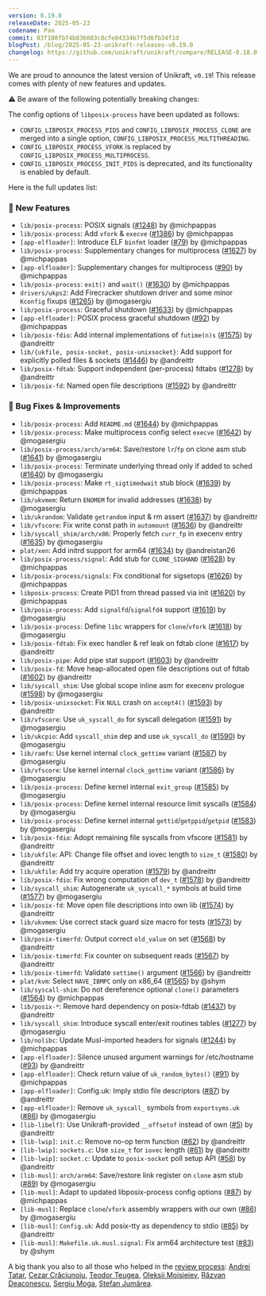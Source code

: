 ```yaml
---
version: 0.19.0
releaseDate: 2025-05-23
codename: Pan
commit: 03f108fbf4b836083c8cfe84334b7f5d6fb34f1d
blogPost: /blog/2025-05-23-unikraft-releases-v0.19.0
changelog: https://github.com/unikraft/unikraft/compare/RELEASE-0.18.0...RELEASE-0.19.0
---
```


We are proud to announce the latest version of Unikraft, `v0.19`!
This release comes with plenty of new features and updates.

⚠️  Be aware of the following potentially breaking changes:

The config options of `libposix-process` have been updated as follows:

* `CONFIG_LIBPOSIX_PROCESS_PIDS` and `CONFIG_LIBPOSIX_PROCESS_CLONE` are merged into a single option, `CONFIG_LIBPOSIX_PROCESS_MULTITHREADING`.
* `CONFIG_LIBPOSIX_PROCESS_VFORK` is replaced by `CONFIG_LIBPOSIX_PROCESS_MULTIPROCESS`.
* `CONFIG_LIBPOSIX_PROCESS_INIT_PIDS` is deprecated, and its functionality is enabled by default.

Here is the full updates list:

### 🚀 New Features

* `lib/posix-process`: POSIX signals ([#1248](https://github.com/unikraft/unikraft/pull/1248)) by @michpappas
* `lib/posix-process`: Add `vfork` & `execve` ([#1386](https://github.com/unikraft/unikraft/pull/1386)) by @michpappas
* `[app-elfloader]`: Introduce ELF `binfmt` loader ([#79](https://github.com/unikraft/app-elfloader/pull/79)) by @michpappas
* `lib/posix-process`: Supplementary changes for multiprocess ([#1627](https://github.com/unikraft/unikraft/pull/1627)) by @michpappas
* `[app-elfloader]`: Supplementary changes for multiprocess ([#90](https://github.com/unikraft/app-elfloader/pull/90)) by @michpappas
* `lib/posix-process`: `exit()` and `wait()` ([#1630](https://github.com/unikraft/unikraft/pull/1630)) by @michpappas
* `drivers/ukps2`: Add Firecracker shutdown driver and some minor `Kconfig` fixups ([#1265](https://github.com/unikraft/unikraft/pull/1265)) by @mogasergiu
* `lib/posix-process`: Graceful shutdown ([#1633](https://github.com/unikraft/unikraft/pull/1633)) by @michpappas
* `[app-elfloader]`: POSIX process graceful shutdown ([#92](https://github.com/unikraft/app-elfloader/pull/92)) by @michpappas
* `lib/posix-fdio`: Add internal implementations of `futime(n)s` ([#1575](https://github.com/unikraft/unikraft/pull/1575)) by @andreittr
* `lib/{ukfile, posix-socket, posix-unixsocket}`: Add support for explicitly polled files & sockets ([#1446](https://github.com/unikraft/unikraft/pull/1446)) by @andreittr
* `lib/posix-fdtab`: Support independent (per-process) fdtabs ([#1278](https://github.com/unikraft/unikraft/pull/1278)) by @andreittr
* `lib/posix-fd`: Named open file descriptions ([#1592](https://github.com/unikraft/unikraft/pull/1592)) by @andreittr

### 🐛 Bug Fixes & Improvements

* `lib/posix-process`: Add `README.md` ([#1644](https://github.com/unikraft/unikraft/pull/1644)) by @michpappas
* `lib/posix-process`: Make multiprocess config select `execve` ([#1642](https://github.com/unikraft/unikraft/pull/1642)) by @mogasergiu
* `lib/posix-process/arch/arm64`: Save/restore `lr`/`fp` on clone asm stub ([#1641](https://github.com/unikraft/unikraft/pull/1641)) by @mogasergiu
* `lib/posix-process`: Terminate underlying thread only if added to sched ([#1640](https://github.com/unikraft/unikraft/pull/1640)) by @mogasergiu
* `lib/posix-process`: Make `rt_sigtimedwait` stub block ([#1639](https://github.com/unikraft/unikraft/pull/1639)) by @michpappas
* `lib/ukvmem`: Return `ENOMEM` for invalid addresses ([#1638](https://github.com/unikraft/unikraft/pull/1638)) by @mogasergiu
* `lib/ukrandom`: Validate `getrandom` input & rm assert ([#1637](https://github.com/unikraft/unikraft/pull/1637)) by @andreittr
* `lib/vfscore`: Fix write const path in `automount` ([#1636](https://github.com/unikraft/unikraft/pull/1636)) by @andreittr
* `lib/syscall_shim/arch/x86`: Properly fetch `curr_fp` in execenv entry ([#1635](https://github.com/unikraft/unikraft/pull/1635)) by @mogasergiu
* `plat/xen`: Add initrd support for arm64 ([#1634](https://github.com/unikraft/unikraft/pull/1634)) by @andreistan26
* `lib/posix-process/signal`: Add stub for `CLONE_SIGHAND` ([#1628](https://github.com/unikraft/unikraft/pull/1628)) by @michpappas
* `lib/posix-process/signals`: Fix conditional for sigsetops ([#1626](https://github.com/unikraft/unikraft/pull/1626)) by @michpappas
* `libposix-process`: Create PID1 from thread passed via init ([#1620](https://github.com/unikraft/unikraft/pull/1620)) by @michpappas
* `lib/posix-process`: Add `signalfd`/`signalfd4` support ([#1619](https://github.com/unikraft/unikraft/pull/1619)) by @mogasergiu
* `lib/posix-process`: Define `libc` wrappers for `clone`/`vfork` ([#1618](https://github.com/unikraft/unikraft/pull/1618)) by @mogasergiu
* `lib/posix-fdtab`: Fix exec handler & ref leak on fdtab clone ([#1617](https://github.com/unikraft/unikraft/pull/1617)) by @andreittr
* `lib/posix-pipe`: Add pipe stat support ([#1603](https://github.com/unikraft/unikraft/pull/1603)) by @andreittr
* `lib/posix-fd`: Move heap-allocated open file descriptions out of fdtab ([#1602](https://github.com/unikraft/unikraft/pull/1602)) by @andreittr
* `lib/syscall_shim`: Use global scope inline asm for execenv prologue ([#1598](https://github.com/unikraft/unikraft/pull/1598)) by @mogasergiu
* `lib/posix-unixsocket`: Fix `NULL` crash on `accept4()` ([#1593](https://github.com/unikraft/unikraft/pull/1593)) by @andreittr
* `lib/vfscore`: Use `uk_syscall_do` for syscall delegation ([#1591](https://github.com/unikraft/unikraft/pull/1591)) by @mogasergiu
* `lib/ukcpio`: Add `syscall_shim` dep and use `uk_syscall_do` ([#1590](https://github.com/unikraft/unikraft/pull/1590)) by @mogasergiu
* `lib/ramfs`: Use kernel internal `clock_gettime` variant ([#1587](https://github.com/unikraft/unikraft/pull/1587)) by @mogasergiu
* `lib/vfscore`: Use kernel internal `clock_gettime` variant ([#1586](https://github.com/unikraft/unikraft/pull/1586)) by @mogasergiu
* `lib/posix-process`: Define kernel internal `exit_group` ([#1585](https://github.com/unikraft/unikraft/pull/1585)) by @mogasergiu
* `lib/posix-process`: Define kernel internal resource limit syscalls ([#1584](https://github.com/unikraft/unikraft/pull/1584)) by @mogasergiu
* `lib/posix-process`: Define kernel internal `gettid`/`getppid`/`getpid` ([#1583](https://github.com/unikraft/unikraft/pull/1583)) by @mogasergiu
* `lib/posix-fdio`: Adopt remaining file syscalls from vfscore ([#1581](https://github.com/unikraft/unikraft/pull/1581)) by @andreittr
* `lib/ukfile`: API: Change file offset and iovec length to `size_t` ([#1580](https://github.com/unikraft/unikraft/pull/1580)) by @andreittr
* `lib/ukfile`: Add try acquire operation ([#1579](https://github.com/unikraft/unikraft/pull/1579)) by @andreittr
* `lib/posix-fdio`: Fix wrong computation of `dev_t` ([#1578](https://github.com/unikraft/unikraft/pull/1578)) by @andreittr
* `lib/syscall_shim`: Autogenerate `uk_syscall_*` symbols at build time ([#1577](https://github.com/unikraft/unikraft/pull/1577)) by @mogasergiu
* `lib/posix-fd`: Move open file descriptions into own lib ([#1574](https://github.com/unikraft/unikraft/pull/1574)) by @andreittr
* `lib/ukvmem`: Use correct stack guard size macro for tests ([#1573](https://github.com/unikraft/unikraft/pull/1573)) by @mogasergiu
* `lib/posix-timerfd`: Output correct `old_value` on set ([#1568](https://github.com/unikraft/unikraft/pull/1568)) by @andreittr
* `lib/posix-timerfd`: Fix counter on subsequent reads ([#1567](https://github.com/unikraft/unikraft/pull/1567)) by @andreittr
* `lib/posix-timerfd`: Validate `settime()` argument ([#1566](https://github.com/unikraft/unikraft/pull/1566)) by @andreittr
* `plat/kvm`: Select `HAVE_IBMPC` only on x86_64 ([#1565](https://github.com/unikraft/unikraft/pull/1565)) by @shym
* `lib/syscall-shim`: Do not dereference optional `clone()` parameters ([#1564](https://github.com/unikraft/unikraft/pull/1564)) by @michpappas
* `lib/posix-*`: Remove hard dependency on posix-fdtab ([#1437](https://github.com/unikraft/unikraft/pull/1437)) by @andreittr
* `lib/syscall_shim`: Introduce syscall enter/exit routines tables ([#1277](https://github.com/unikraft/unikraft/pull/1277)) by @mogasergiu
* `lib/nolibc`: Update Musl-imported headers for signals ([#1244](https://github.com/unikraft/unikraft/pull/1244)) by @michpappas
* `[app-elfloader]`: Silence unused argument warnings for /etc/hostname ([#93](https://github.com/unikraft/app-elfloader/pull/93)) by @andreittr
* `[app-elfloader]`: Check return value of `uk_random_bytes()` ([#91](https://github.com/unikraft/app-elfloader/pull/91)) by @michpappas
* `[app-elfloader]`: Config.uk: Imply stdio file descriptors ([#87](https://github.com/unikraft/app-elfloader/pull/87)) by @andreittr
* `[app-elfloader]`: Remove `uk_syscall_` symbols from `exportsyms.uk` ([#86](https://github.com/unikraft/app-elfloader/pull/86)) by @mogasergiu
* `[lib-libelf]`: Use Unikraft-provided `__offsetof` instead of own ([#5](https://github.com/unikraft/lib-elf/pull/5)) by @andreittr
* `[lib-lwip]`: `init.c`: Remove no-op term function ([#62](https://github.com/unikraft/lib-musl/pull/62)) by @andreittr
* `[lib-lwip]`: `sockets.c`: Use `size_t` for `iovec` length ([#61](https://github.com/unikraft/lib-musl/pull/61)) by @andreittr
* `[lib-lwip]`: `socket.c`: Update to `posix-socket` poll setup API ([#58](https://github.com/unikraft/lib-musl/pull/58)) by @andreittr
* `[lib-musl]`: `arch/arm64`: Save/restore link register on `clone` asm stub ([#89](https://github.com/unikraft/lib-musl/pull/89)) by @mogasergiu
* `[lib-musl]`: Adapt to updated libposix-process config options ([#87](https://github.com/unikraft/lib-musl/pull/87)) by @michpappas
* `[lib-musl]`: Replace `clone`/`vfork` assembly wrappers with our own ([#86](https://github.com/unikraft/lib-musl/pull/86)) by @mogasergiu
* `[lib-musl]`: `Config.uk`: Add posix-tty as dependency to stdio ([#85](https://github.com/unikraft/lib-musl/pull/85)) by @andreittr
* `[lib-musl]`: `Makefile.uk.musl.signal`: Fix arm64 architecture test ([#83](https://github.com/unikraft/lib-musl/pull/83)) by @shym

A big thank you also to all those who helped in the [review process](unikraft.org/docs/contributing/review-process/): [Andrei Tatar](https://github.com/andreittr), [Cezar Crăciunoiu](https://github.com/craciunoiuc), [Teodor Țeugea](https://github.com/John-Ted), [Oleksii Moisieiev](https://github.com/oleksiimoisieiev), [Răzvan Deaconescu](https://github.com/razvand), [Sergiu Moga](https://github.com/mogasergiu), [Ștefan Jumărea](https://github.com/StefanJum).

